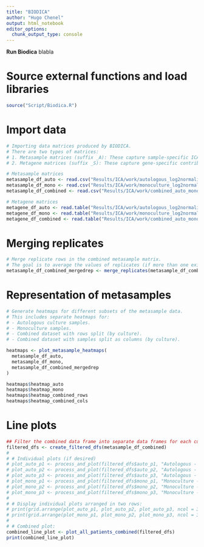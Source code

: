 ```yaml
---
title: "BIODICA"
author: "Hugo Chenel"
output: html_notebook
editor_options: 
  chunk_output_type: console
---
```



**Run Biodica**
blabla


# Source external functions and load libraries

```r
source("Script/Biodica.R")
```


# Import data

```r
# Importing data matrices produced by BIODICA.
# There are two types of matrices:
# 1. Metasample matrices (suffix _A): These capture sample-specific ICA components.
# 2. Metagene matrices (suffix _S): These capture gene-specific contributions from ICA.

# Metasample matrices
metasample_df_auto <- read.csv("Results/ICA/work/autologous_log2normalized_counts_ICA/autologous_log2normalized_counts_ica_A.xls", header = TRUE, row.names = 1)
metasample_df_mono <- read.csv("Results/ICA/work/monoculture_log2normalized_counts_ICA/monoculture_log2normalized_counts_ica_A.xls", header = TRUE, row.names = 1)
metasample_df_combined <- read.csv("Results/ICA/work/combined_auto_mono_after_normalized_df_ICA/combined_auto_mono_after_normalized_df_ica_A.xls", header = TRUE, row.names = 1)

# Metagene matrices
metagene_df_auto <- read.table("Results/ICA/work/autologous_log2normalized_counts_ICA/autologous_log2normalized_counts_ica_S.xls", header = TRUE, row.names = 1)
metagene_df_mono <- read.table("Results/ICA/work/monoculture_log2normalized_counts_ICA/monoculture_log2normalized_counts_ica_S.xls", header = TRUE, row.names = 1)
metagene_df_combined <- read.table("Results/ICA/work/combined_auto_mono_after_normalized_df_ICA/combined_auto_mono_after_normalized_df_ica_S.xls", header = TRUE, row.names = 1)
```


# Merging replicates 

```r
# Merge replicate rows in the combined metasample matrix.
# The goal is to average the values of replicates (if more than one exists).
metasample_df_combined_mergedrep <- merge_replicates(metasample_df_combined)
```


# Representation of metasamples

```r
# Generate heatmaps for different subsets of the metasample data.
# This includes separate heatmaps for:
# - Autologous culture samples.
# - Monoculture samples.
# - Combined dataset with rows split (by culture).
# - Combined dataset with samples split as columns (by culture).

heatmaps <- plot_metasample_heatmaps(
  metasample_df_auto,
  metasample_df_mono,
  metasample_df_combined_mergedrep
)

heatmaps$heatmap_auto
heatmaps$heatmap_mono
heatmaps$heatmap_combined_rows
heatmaps$heatmap_combined_cols
```


# Line plots

```r
## Filter the combined data frame into separate data frames for each culture/patient.
filtered_dfs <- create_filtered_dfs(metasample_df_combined)
# 
# # Individual plots (if desired)
# plot_auto_p1 <- process_and_plot(filtered_dfs$auto_p1, "Autologous - Patient 1")
# plot_auto_p2 <- process_and_plot(filtered_dfs$auto_p2, "Autologous - Patient 2")
# plot_auto_p3 <- process_and_plot(filtered_dfs$auto_p3, "Autologous - Patient 3")
# plot_mono_p1 <- process_and_plot(filtered_dfs$mono_p1, "Monoculture - Patient 1")
# plot_mono_p2 <- process_and_plot(filtered_dfs$mono_p2, "Monoculture - Patient 2")
# plot_mono_p3 <- process_and_plot(filtered_dfs$mono_p3, "Monoculture - Patient 3")
# 
# # Display individual plots arranged in two rows:
# print(grid.arrange(plot_auto_p1, plot_auto_p2, plot_auto_p3, ncol = 3))
# print(grid.arrange(plot_mono_p1, plot_mono_p2, plot_mono_p3, ncol = 3))
# 
# # Combined plot:
combined_line_plot <- plot_all_patients_combined(filtered_dfs)
print(combined_line_plot)
```

